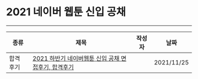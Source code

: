 
# 2021 네이버 웹툰 신입 공채

---

| 종류 | 제목 | 작성자 | 날짜 |
| --- | --- | --- | --- |
| 합격 후기 | [2021 하반기 네이버웹툰 신입 공채 면접후기, 합격후기](https://travelbeeee.tistory.com/512?category=981999) | <Author author={authors.travelbeeee} /> | 2021/11/25 |
